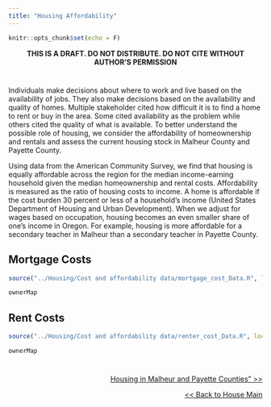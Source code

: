 ---
title: "Housing Affordability"
---

```{r setup, include=FALSE}
knitr::opts_chunk$set(echo = F)
```
<center>
**THIS IS A DRAFT. DO NOT DISTRIBUTE. DO NOT CITE WITHOUT AUTHOR'S PERMISSION**
</center>

#
#

Individuals make decisions about where to work and live based on the availability of jobs. They also make decisions based on the availability and quality of homes. Multiple stakeholder cited how difficult it is to find a home to rent or buy in the area. Some cited availability as the problem while others cited the quality of what is available. To better understand the possible role of housing, we consider the affordability of homeownership and rentals and assess the current housing stock in Malheur County and Payette County. 

Using data from the American Community Survey, we find that housing is equally affordable across the region for the median income-earning household given the median homeownership and rental costs. Affordability is measured as the ratio of housing costs to income. A home is affordable if the cost burden 30 percent or less of a household’s income (United States Department of Housing and Urban Development). When we adjust for wages based on occupation, housing becomes an even smaller share of one’s income in Oregon. For example, housing is more affordable for a secondary teacher in Malheur than a secondary teacher in Payette County. 

## Mortgage Costs
```{r, include=F}
source("../Housing/Cost and affordability data/mortgage_cost_Data.R", local = knitr::knit_global())
```

```{r, echo=F, fig.height=6,fig.width=10}
ownerMap
```

## Rent Costs
```{r, include=F}
source("../Housing/Cost and affordability data/renter_cost_Data.R", local = knitr::knit_global())
```

```{r, echo=F, fig.height=6,fig.width=10}
ownerMap
```




#
#
<p style="text-align:right">
<a href="https://eobed-dspg.github.io/homeOwnPage.html"> Housing in Malheur and Payette Counties" >> </a></p>

<p style="text-align:right">
<a href="https://eobed-dspg.github.io/housingPage.html"> << Back to House Main </a></p>